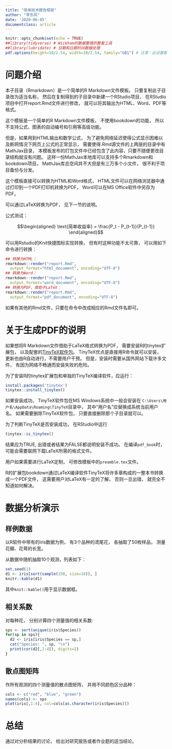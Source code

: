```yaml
---
title: "简单技术报告框架"
author: "李东风"
date: '2020-06-05'
documentclass: article
---
```


```r
knitr::opts_chunk$set(echo = TRUE)
##library(tidyverse) # Wickham的数据整理的整套工具
##library(lubridate) # 日期和日期时间数据处理
pdf.options(height=10/2.54, width=10/2.54, family="GB1") # 注意：此设置要放在最后
```


# 问题介绍 {#intro}

本子目录（Rmarkdown）是一个简单的R Markdown文件模板。
只要复制此子目录改为适当名称，
然后在复制得到的子目录中新建一个RStudio项目，
在RStudio项目中打开report.Rmd文件进行修改，
就可以将其输出为HTML、Word、PDF等格式。

这个模板是一个简单的R Markdown文件模板，
不使用bookdown的功能，
所以不支持公式、图表的自动编号和引用等高级功能。

但是，如果用到HTML输出和数学公式，
为了避免网络延迟使得公式显示困难以及断网情况下网页上公式的正常显示，
需要使得.Rmd源文件的上两层的目录中有MathJax目录，
本模板发布的打包文件中已经包含了此内容，只要不随便更改目录结构就没有问题。
这样一份MathJax本地库可以支持多个Rmarkdown和bookdown项目。
MathJax库总空间并不大但是有三万多个小文件，
很不利于项目备份与分发。

这个模板直接可以转换为HTML和Word格式，
HTML文件可以在网络浏览器中通过打印到一个PDF打印机转换为PDF，
Word可以在MS Office软件中另存为PDF。

可以通过LaTeX转换为PDF，
见下一节的说明。

公式测试：

$$\begin{aligned}
\text{简单收益率} = \frac{P_t - P_{t-1}}{P_{t-1}}
\end{aligned}$$

可以用Rstudio的Knit快捷图标实现转换，
但有时这种功能不太可靠，
可以用如下命令进行转换：

```r
## 转换为HTML：
rmarkdown::render("report.Rmd", 
  output_format="html_document", encoding="UTF-8")
## 转换为Word：
rmarkdown::render("report.Rmd", 
  output_format="word_document", encoding="UTF-8")
## 转换为PDF，借助于LaTeX：
rmarkdown::render("report.Rmd", 
  output_format="pdf_document", encoding="UTF-8")
```

如果有其他的Rmd文件，只要在命令中改成相应的Rmd文件名即可。


# 关于生成PDF的说明 {#tinytex}

如果想将R Markdown文件借助于LaTeX格式转换为PDF， 
需要安装R的tinytex扩展包，
以及配套的[TinyTeX软件包](https://yihui.name/tinytex/)。
TinyTeX优点是直接用R命令就可以安装，
更新也由R自动进行，不需要用户干预。
但是，安装时需要从国外网站下载许多文件，
有因为网络不畅通而安装失败的危险。

为了安装R的tinytex扩展包和单独的TinyTeX编译软件，应运行：

```r
install.packages('tinytex')
tinytex::install_tinytex()
```

如果安装成功， 
TinyTeX软件包在MS Windows系统中一般会安装在 `C:\Users\用户名\AppData\Roaming\TinyTeX`目录中，
其中“用户名”应替换成系统当前用户名。 
如果需要删除TinyTeX软件包， 只要直接删除那个子目录就可以。

为了判断TinyTeX是否安装成功， 在RStudio中运行

```r
tinytex::is_tinytex()
```

结果应为TRUE, 出错或者结果为FALSE都说明安装不成功。
在编译`pdf_book`时，可能会需要联网下载LaTeX所需的格式文件。

用户如果需要进行LaTeX定制，
可修改模板中的`preamble.tex`文件。

R的扩展包bookdown通过LaTeX编译软件TinyTeX将许多章构成的一整本书转换成一个PDF文件，
这需要用户对LaTeX有一定的了解，
否则一旦出错，
就完全不知道如何解决。


# 数据分析演示 {#ana}

## 样例数据 {#ana-data}

以R软件中带有的iris数据为例，
有3个品种的鸢尾花，
各抽取了50枚样品，
测量花瓣、花萼的长宽。

从数据中随机抽取10个观测，列表如下：

```r
set.seed(1)
d1 <- iris[sort(sample(150, size=10)), ]
knitr::kable(d1)
```

其中`knit::kable()`用于显示数据框。


## 相关系数 {#ana-corr}

对每种花，
分别计算四个测量值的相关系数:

```r
sps <- sort(unique(iris$Species))
for(sp in sps){
  d2 <- iris[iris$Species == sp,]
  cat("Species: ", sp, "\n")
  print(cor(d2[,1:4]), digits=2)
}
```


## 散点图矩阵 {#ana-scat}

作所有观测的四个测量值的散点图矩阵，
并用不同颜色区分品种：


```r
cols <- c("red", "blue", "green")
names(cols) <- sps
plot(iris[,1:4], col=cols[as.character(iris$Species)])
```

# 总结 {#conc}

通过对分析结果的讨论，
给出对研究报告或者作业题的适当结论。



